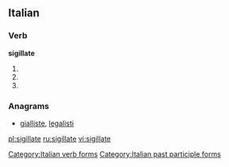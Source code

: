 ==Italian==

===Verb===
'''sigillate'''

# {{form of|[[second-person|Second-person]] [[plural]] [[present tense]]|[[sigillare#Italian|sigillare]]|lang=Italian}}
# {{form of|Second-person plural [[imperative]]|sigillare#Italian|sigillare|lang=Italian}}
# {{form of|[[feminine|Feminine]] plural|[[sigillato]]}}

===Anagrams===
* [[gialliste#Italian|gialliste]], [[legalisti#Italian|legalisti]]

[[Category:Italian verb forms]]
[[Category:Italian past participle forms]]

[[pl:sigillate]]
[[ru:sigillate]]
[[vi:sigillate]]